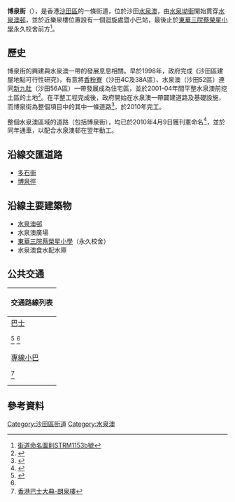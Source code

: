 {{Infobox Hong Kong Street
|   中文街道名稱    =  博泉街
|   英文街道名稱    =  Pok Chuen Street
|   圖片    =  Shui_Chuen_O_Estate_Phase_4_201708.jpg
|   圖片說明 = 博泉街及水泉澳邨4期（2017年8月）
|   隸屬幹線     =
|   路段總長度    =  1.11
|   車速限制    = 
|   行車線數量    = 兩線雙程
|   所在地區    =  [[香港|香港]][[沙田區|沙田區]][[水泉澳|水泉澳]]
|   起點    =  [[沙田區|沙田區]][[水泉澳|水泉澳]][[水泉坳街|水泉坳街]]
|   終點    =   [[沙田區|沙田區]][[水泉澳|水泉澳]]近[[東華三院蔡榮星小學|東華三院蔡榮星小學]]及配水庫迴旋處
|   道路命名日期    = 2010年4月9日
|   命名文件    = 2010年4月9日第2046號[[香港政府憲報|憲報]]
|   道路動工日期    =  2005年
|   道路興建計劃    =  
|   道路舊名資料    =  
|   通車日期    =  2010年
}}

'''博泉街'''（{{lang-en|Pok Chuen Street}}），是香港[[沙田區|沙田區]]的一條街道，位於沙田[[水泉澳|水泉澳]]，由[[水泉坳街|水泉坳街]]開始貫穿[[水泉澳邨|水泉澳邨]]，並於近樂泉樓位置設有一個迴旋處暨小巴站，最後止於[[東華三院蔡榮星小學|東華三院蔡榮星小學]]永久校舍前方<ref>[https://www.landsd.gov.hk/mapping/en/street_name/gnplan/2010/STRM1153b.pdf 街道命名圖則STRM1153b號]</ref>。

==歷史==
博泉街的興建與水泉澳一帶的發展息息相關。早於1998年，政府完成《沙田區建屋地點可行性研究》，有意將[[香粉寮|香粉寮]]（沙田4C及38A區）、水泉澳（沙田52區）連同[[九肚山#新九肚|新九肚]]（沙田56A區）一帶發展成為住宅區，並於2001-04年間平整水泉澳前挖土區的土地<ref>{{Cite web |url=https://www.legco.gov.hk/yr00-01/chinese/fc/pwsc/papers/p01-17c.pdf |title=立法會工務小組委員會文件PWC（2001-02）17號-沙田新市鎮-餘下工程 |access-date=2021-03-06 |archive-date=2019-11-02 |archive-url=https://web.archive.org/web/20191102190118/https://www.legco.gov.hk/yr00-01/chinese/fc/pwsc/papers/p01-17c.pdf |dead-url=no }}</ref>。在平整工程完成後，政府開始在水泉澳一帶闢建道路及基礎設施，而博泉街為整個項目中的其中一條道路<ref>{{Cite web |url=https://www.legco.gov.hk/yr04-05/chinese/fc/pwsc/papers/p05-04c.pdf |title=立法會工務小組委員會文件PWC（2005-06）4號-沙田新市鎮-餘下工程 |access-date=2021-03-06 |archive-date=2019-10-30 |archive-url=https://web.archive.org/web/20191030075926/https://www.legco.gov.hk/yr04-05/chinese/fc/pwsc/papers/p05-04c.pdf |dead-url=no }}</ref>，於2010年完工。

整個水泉澳區域的道路（包括博泉街），均已於2010年4月9日獲刊憲命名<ref>{{Cite web |url=https://www.gld.gov.hk/egazette/pdf/20101414/cgn201014142046.pdf |title=《香港政府憲報》2010年第14期第2046號公告-道路命名 |access-date=2021-03-06 |archive-date=2018-11-01 |archive-url=https://web.archive.org/web/20181101071205/https://www.gld.gov.hk/egazette/pdf/20101414/cgn201014142046.pdf |dead-url=no }}</ref>，並於同年通車，以配合水泉澳邨在翌年動工。

==沿線交匯道路==
*[[多石街|多石街]]
*[[博泉徑|博泉徑]]

==沿線主要建築物==
*[[水泉澳邨|水泉澳邨]]
*水泉澳廣場
*[[東華三院蔡榮星小學|東華三院蔡榮星小學]]（永久校舍）
*水泉澳食水配水庫

==公共交通==
{| class="mw-collapsible mw-collapsed wikitable" style="background:white; margin: 0 auto; width: auto;"  
! 交通路線列表
|-
|
;[[香港巴士|巴士]]
{{九龍新界巴士簡單列表|287P|287X|288|288A|288B|288C|N283}}<ref name=SCBUS>{{Cite web |url=https://hkbus.fandom.com/wiki/%E5%9F%8E%E6%B3%89%E6%A8%93 |title=香港巴士大典-城泉樓 |access-date=2021-03-06 |archive-date=2020-11-25 |archive-url=https://web.archive.org/web/20201125174113/https://hkbus.fandom.com/wiki/%E5%9F%8E%E6%B3%89%E6%A8%93 |dead-url=no }}</ref>
{{過海隧道巴士簡單列表|182X|682B|982X}}<ref name=SCBUS/>
;[[香港小巴|專線小巴]]
{{新界專線小巴簡單列表|812|812A|813|813A}}<ref>[https://hkbus.fandom.com/wiki/%E6%9C%97%E6%B3%89%E6%A8%93 香港巴士大典-朗泉樓]</ref>
|}

==參考資料==
{{reflist}}

[[Category:沙田區街道|Category:沙田區街道]]
[[Category:水泉澳|Category:水泉澳]]